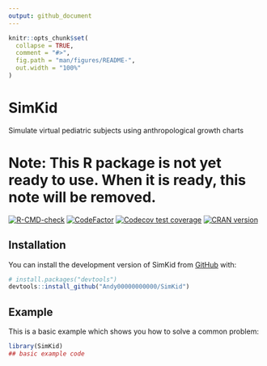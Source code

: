```yaml
---
output: github_document
---
```


<!-- README.md is generated from README.Rmd. Please edit that file -->

```r
knitr::opts_chunk$set(
  collapse = TRUE,
  comment = "#>",
  fig.path = "man/figures/README-",
  out.width = "100%"
)
```

# SimKid
Simulate virtual pediatric subjects using anthropological growth charts

# Note: This R package is not yet ready to use. When it is ready, this note will be removed.

<!-- badges: start -->
[![R-CMD-check](https://github.com/Andy00000000000/SimKid/actions/workflows/R-CMD-check.yaml/badge.svg)](https://github.com/Andy00000000000/SimKid/actions/workflows/R-CMD-check.yaml)
[![CodeFactor](https://www.codefactor.io/repository/github/andy00000000000/simkid/badge)](https://www.codefactor.io/repository/github/andy00000000000/simkid)
[![Codecov test coverage](https://codecov.io/gh/Andy00000000000/SimKid/branch/main/graph/badge.svg)](https://app.codecov.io/gh/Andy00000000000/SimKid?branch=main)
[![CRAN version](http://www.r-pkg.org/badges/version/SimKid)](https://cran.r-project.org/package=SimKid)
<!-- badges: end -->

## Installation

You can install the development version of SimKid from [GitHub](https://github.com/) with:

``` r
# install.packages("devtools")
devtools::install_github("Andy00000000000/SimKid")
```

## Example

This is a basic example which shows you how to solve a common problem:

```r
library(SimKid)
## basic example code
```
